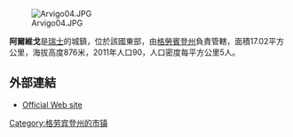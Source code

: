 {{expand|time=2018-08-29T12:59:35+00:00}}
{{unreferenced|time=2018-08-29T12:59:35+00:00}}
[[Image:Arvigo04.JPG|right]]

'''阿爾維戈'''是[[瑞士|瑞士]]的城鎮，位於該國東部，由[[格勞賓登州|格勞賓登州]]負責管轄，面積17.02平方公里，海拔高度876米，2011年人口90，人口密度每平方公里5人。

==外部連結==
*[http://www.arvigo.ch Official Web site] {{Wayback|url=http://www.arvigo.ch/ |date=20181127174100 }}

{{Switzerland-geo-stub}}
[[Category:格劳宾登州的市镇|Category:格劳宾登州的市镇]]
